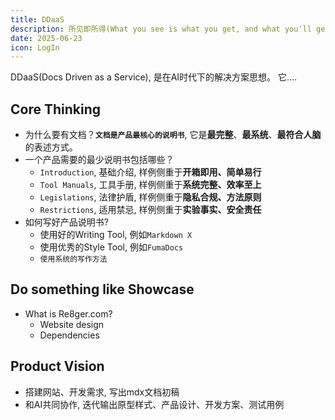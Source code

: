```yaml
---
title: DDaaS
description: 所见即所得(What you see is what you get, and what you'll get is what you've ever seen)
date: 2025-06-23
icon: LogIn
---
```


DDaaS\(Docs Driven as a Service\), 是在AI时代下的解决方案思想。
它....

## Core Thinking
- 为什么要有文档？**`文档是产品最核心的说明书`**, 它是**最完整**、**最系统**、**最符合人脑**的表述方式。
- 一个产品需要的最少说明书包括哪些？
  - `Introduction`, 基础介绍, 样例侧重于**开箱即用、简单易行**
  - `Tool Manuals`, 工具手册, 样例侧重于**系统完整、效率至上**
  - `Legislations`, 法律护盾, 样例侧重于**隐私合规、方法原则**
  - `Restrictions`, 适用禁忌, 样例侧重于**实验事实、安全责任**
- 如何写好产品说明书?
  - 使用好的Writing Tool, 例如`Markdown X`
  - 使用优秀的Style Tool, 例如`FumaDocs`
  - `使用系统的写作方法`

## Do something like Showcase
- What is Re8ger.com?
  - Website design
  - Dependencies

## Product Vision
- 搭建网站、开发需求, 写出mdx文档初稿
- 和AI共同协作, 迭代输出原型样式、产品设计、开发方案、测试用例


